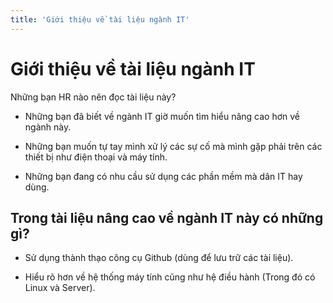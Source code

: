 ```yaml
---
title: 'Giới thiệu về tài liệu ngành IT'
---
```


# Giới thiệu về tài liệu ngành IT

Những bạn HR nào nên đọc tài liệu này?

- Những bạn đã biết về ngành IT giờ muốn tìm hiểu nâng cao hơn về ngành này.

- Những bạn muốn tự tay mình xử lý các sự cố mà mình gặp phải trên các thiết bị
  như điện thoại và máy tính.

- Những bạn đang có nhu cầu sử dụng các phần mềm mà dân IT hay dùng.

## Trong tài liệu nâng cao về ngành IT này có những gì?

- Sử dụng thành thạo công cụ Github (dùng để lưu trữ các tài liệu).

- Hiểu rõ hơn về hệ thống máy tính cũng như hệ điều hành (Trong đó có Linux và
  Server).
